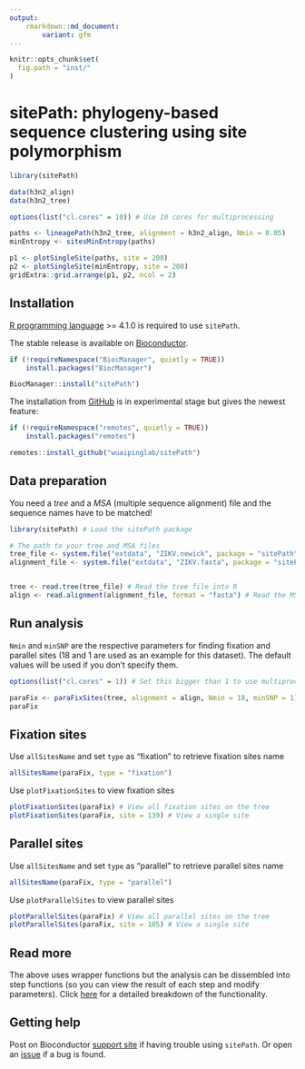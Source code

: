 ```yaml
---
output: 
    rmarkdown::md_document:
        variant: gfm
---
```


```r
knitr::opts_chunk$set(
  fig.path = "inst/"
)
```

# sitePath: phylogeny-based sequence clustering using site polymorphism

```r
library(sitePath)

data(h3n2_align)
data(h3n2_tree)

options(list("cl.cores" = 10)) # Use 10 cores for multiprocessing

paths <- lineagePath(h3n2_tree, alignment = h3n2_align, Nmin = 0.05)
minEntropy <- sitesMinEntropy(paths)

p1 <- plotSingleSite(paths, site = 208)
p2 <- plotSingleSite(minEntropy, site = 208)
gridExtra::grid.arrange(p1, p2, ncol = 2)
```

## Installation

[R programming language](https://cran.r-project.org/) >= 4.1.0 is required to use `sitePath`.

The stable release is available on [Bioconductor](https://bioconductor.org/packages/sitePath/).
```r
if (!requireNamespace("BiocManager", quietly = TRUE))
    install.packages("BiocManager")

BiocManager::install("sitePath")
```

The installation from [GitHub](https://github.com/wuaipinglab/sitePath/) is in experimental stage but gives the newest feature:
```r
if (!requireNamespace("remotes", quietly = TRUE))
    install.packages("remotes")

remotes::install_github("wuaipinglab/sitePath")
```


## Data preparation
You need a _tree_ and a _MSA_ (multiple sequence alignment) file and the sequence names have to be matched!
```r
library(sitePath) # Load the sitePath package

# The path to your tree and MSA files
tree_file <- system.file("extdata", "ZIKV.newick", package = "sitePath")
alignment_file <- system.file("extdata", "ZIKV.fasta", package = "sitePath")


tree <- read.tree(tree_file) # Read the tree file into R
align <- read.alignment(alignment_file, format = "fasta") # Read the MSA file into R

```

## Run analysis
`Nmin` and `minSNP` are the respective parameters for finding fixation and parallel sites (18 and 1 are used as an example for this dataset). The default values will be used if you don't specify them.

```r
options(list("cl.cores" = 1)) # Set this bigger than 1 to use multiprocessing

paraFix <- paraFixSites(tree, alignment = align, Nmin = 18, minSNP = 1) # Run analysis to find fixation and parallel sites
paraFix
```

## Fixation sites
Use `allSitesName` and set `type` as "fixation" to retrieve fixation sites name
``` r
allSitesName(paraFix, type = "fixation")
```

Use `plotFixationSites` to view fixation sites
```r
plotFixationSites(paraFix) # View all fixation sites on the tree
plotFixationSites(paraFix, site = 139) # View a single site

```

## Parallel sites
Use `allSitesName` and set `type` as "parallel" to retrieve parallel sites name
``` r
allSitesName(paraFix, type = "parallel")
```

Use `plotParallelSites` to view parallel sites
```r
plotParallelSites(paraFix) # View all parallel sites on the tree
plotParallelSites(paraFix, site = 105) # View a single site
```

## Read more

The above uses wrapper functions but the analysis can be dissembled into step functions (so you can view the result of each step and modify parameters). Click [here](https://wuaipinglab.github.io/sitePath/articles/sitePath.html) for a detailed breakdown of the functionality.

## Getting help

Post on Bioconductor [support site](https://support.bioconductor.org/) if having trouble using `sitePath`. Or open an [issue](https://github.com/wuaipinglab/sitePath/issues/new?assignees=&labels=&template=bug_report.md&title=) if a bug is found.
